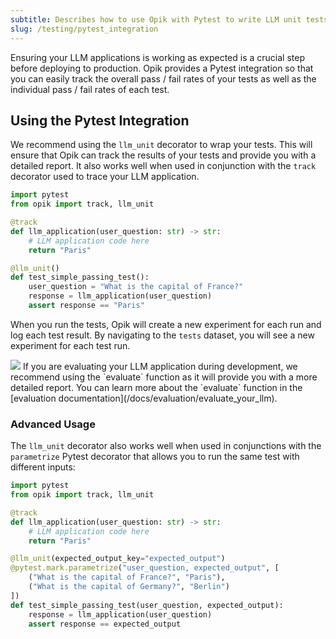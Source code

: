 ```yaml
---
subtitle: Describes how to use Opik with Pytest to write LLM unit tests
slug: /testing/pytest_integration
---
```


Ensuring your LLM applications is working as expected is a crucial step before deploying to production. Opik provides a Pytest integration so that you can easily track the overall pass / fail rates of your tests as well as the individual pass / fail rates of each test.

## Using the Pytest Integration

We recommend using the `llm_unit` decorator to wrap your tests. This will ensure that Opik can track the results of your tests and provide you with a detailed report. It also works well when used in conjunction with the `track` decorator used to trace your LLM application.

```python
import pytest
from opik import track, llm_unit

@track
def llm_application(user_question: str) -> str:
    # LLM application code here
    return "Paris"

@llm_unit()
def test_simple_passing_test():
    user_question = "What is the capital of France?"
    response = llm_application(user_question)
    assert response == "Paris"
```

When you run the tests, Opik will create a new experiment for each run and log each test result. By navigating to the `tests` dataset, you will see a new experiment for each test run.

<Frame>
  <img src="/img/testing/test_experiments.png" />
</Frame>

<Tip>
  If you are evaluating your LLM application during development, we recommend using the `evaluate` function as it will
  provide you with a more detailed report. You can learn more about the `evaluate` function in the [evaluation
  documentation](/docs/evaluation/evaluate_your_llm).
</Tip>

### Advanced Usage

The `llm_unit` decorator also works well when used in conjunctions with the `parametrize` Pytest decorator that allows you to run the same test with different inputs:

```python
import pytest
from opik import track, llm_unit

@track
def llm_application(user_question: str) -> str:
    # LLM application code here
    return "Paris"

@llm_unit(expected_output_key="expected_output")
@pytest.mark.parametrize("user_question, expected_output", [
    ("What is the capital of France?", "Paris"),
    ("What is the capital of Germany?", "Berlin")
])
def test_simple_passing_test(user_question, expected_output):
    response = llm_application(user_question)
    assert response == expected_output
```
